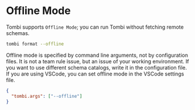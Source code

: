 
# Offline Mode

Tombi supports `Offline Mode`; you can run Tombi without fetching remote schemas.

```bash
tombi format --offline
```

<Note>
Offline mode is specified by command line arguments, not by configuration files.
It is not a team rule issue, but an issue of your working environment.
If you want to use different schema catalogs, write it in the configuration file.
</Note>

<Note>
If you are using VSCode, you can set offline mode in the VSCode settings file.

```json
{
  "tombi.args": ["--offline"]
}
```

</Note>
